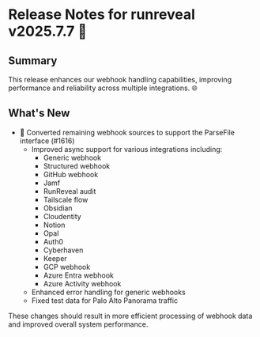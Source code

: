 # Release Notes for runreveal v2025.7.7 🚀

## Summary

This release enhances our webhook handling capabilities, improving performance and reliability across multiple integrations. 🌐

## What's New

- 🔄 Converted remaining webhook sources to support the ParseFile interface (#1616)
  - Improved async support for various integrations including:
    - Generic webhook
    - Structured webhook
    - GitHub webhook
    - Jamf
    - RunReveal audit
    - Tailscale flow
    - Obsidian
    - Cloudentity
    - Notion
    - Opal
    - Auth0
    - Cyberhaven
    - Keeper
    - GCP webhook
    - Azure Entra webhook
    - Azure Activity webhook
  - Enhanced error handling for generic webhooks
  - Fixed test data for Palo Alto Panorama traffic

These changes should result in more efficient processing of webhook data and improved overall system performance.
